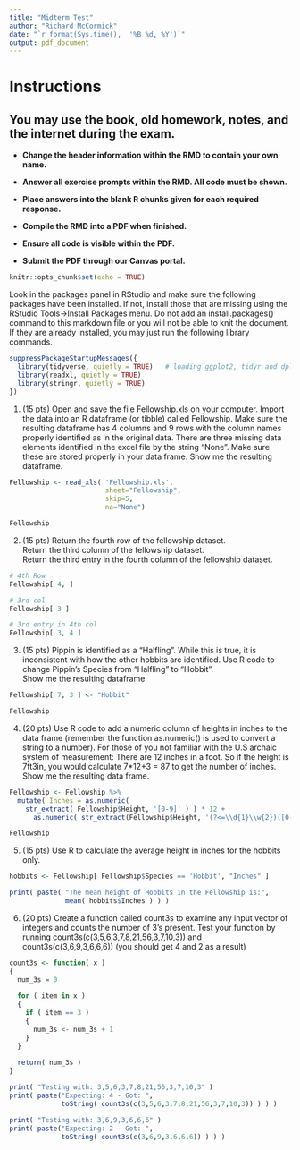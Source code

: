 ```yaml
---
title: "Midterm Test"
author: "Richard McCormick"
date: "`r format(Sys.time(),  '%B %d, %Y')`"
output: pdf_document
---
```


# Instructions

## You may use the book, old homework, notes, and the internet during the exam.

* **Change the header information within the RMD to contain your own name.**

* **Answer all exercise prompts within the RMD.  All code must be shown.**

* **Place answers into the blank R chunks given for each required response.**

* **Compile the RMD into a PDF when finished.**

* **Ensure all code is visible within the PDF.**

* **Submit the PDF through our Canvas portal.**

```r
knitr::opts_chunk$set(echo = TRUE)
```

Look in the packages panel in RStudio and make sure the following packages have been installed.  If not, install those that are missing using the RStudio Tools->Install Packages menu.  Do not add an install.packages() command to this markdown file or you will not be able to knit the document.  If they are already installed, you may just run the following library commands.

```r

suppressPackageStartupMessages({
  library(tidyverse, quietly = TRUE)   # loading ggplot2, tidyr and dplyr
  library(readxl, quietly = TRUE) 
  library(stringr, quietly = TRUE)
})
```

1.  (15 pts) Open and save the file Fellowship.xls on your computer.  Import the data into an R dataframe (or tibble) called Fellowship.  Make sure the resulting dataframe has 4 columns and 9 rows with the column names properly identified as in the original data.  There are three missing data elements identified in the excel file by the string "None".  Make sure these are stored properly in your data frame.
Show me the resulting dataframe.



```r
Fellowship <- read_xls( 'Fellowship.xls',
                        sheet="Fellowship", 
                        skip=5,
                        na="None")

Fellowship
```

2.  (15 pts) Return the fourth row of the fellowship dataset.  
Return the third column of the fellowship dataset.  
Return the third entry in the fourth column of the fellowship dataset.

```r
# 4th Row
Fellowship[ 4, ]

# 3rd col
Fellowship[ 3 ]

# 3rd entry in 4th col
Fellowship[ 3, 4 ]

```


3.  (15 pts) Pippin is identified as a "Halfling".  While this is true, it is inconsistent with how the other hobbits are identified.  Use R code to change Pippin's Species from "Halfling" to "Hobbit".  
Show me the resulting dataframe.

```r

Fellowship[ 7, 3 ] <- "Hobbit"

Fellowship

```

4.  (20 pts) Use R code to add a numeric column of heights in inches to the data frame (remember the function as.numeric() is used to convert a string to a number).  For those of you not familiar with the U.S archaic system of measurement:  There are 12 inches in a foot.  So if the height is 7ft3in, you would calculate 7*12+3 = 87 to get the number of inches.  Show me the resulting data frame.

```r

Fellowship <- Fellowship %>%
  mutate( Inches = as.numeric( 
    str_extract( Fellowship$Height, '[0-9]' ) ) * 12 +
      as.numeric( str_extract(Fellowship$Height, '(?<=\\d{1}\\w{2})([0-9]+)' ) ) )

Fellowship

```

5.  (15 pts) Use R to calculate the average height in inches for the hobbits only.

```r

hobbits <- Fellowship[ Fellowship$Species == 'Hobbit', "Inches" ]

print( paste( "The mean height of Hobbits in the Fellowship is:",
              mean( hobbits$Inches ) ) )

```



6.  (20 pts) Create a function called count3s to examine any input vector of integers and counts the number of 3's present.  Test your function by running count3s(c(3,5,6,3,7,8,21,56,3,7,10,3)) and count3s(c(3,6,9,3,6,6,6))  (you should get 4 and 2 as a result)

```r

count3s <- function( x )
{
  num_3s = 0
  
  for ( item in x )
  {
    if ( item == 3 )
    {
      num_3s <- num_3s + 1
    }
  }
  
  return( num_3s )
}

print( "Testing with: 3,5,6,3,7,8,21,56,3,7,10,3" )
print( paste("Expecting: 4 - Got: ", 
             toString( count3s(c(3,5,6,3,7,8,21,56,3,7,10,3)) ) ) )

print( "Testing with: 3,6,9,3,6,6,6" )
print( paste("Expecting: 2 - Got: ", 
             toString( count3s(c(3,6,9,3,6,6,6)) ) ) )

```



